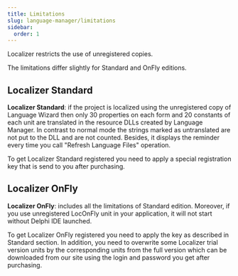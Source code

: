```yaml
---
title: Limitations
slug: language-manager/limitations
sidebar:
  order: 1
---
```


Localizer restricts the use of unregistered copies.

The limitations differ slightly for Standard and OnFly editions.

## Localizer Standard

**Localizer Standard**: if the project is localized using the unregistered copy of Language Wizard then only 30 properties on each form and 20 constants of each unit are translated in the resource DLLs created by Language Manager. In contrast to normal mode the strings marked as untranslated are not put to the DLL and are not counted.
Besides, it displays the reminder every time you call "Refresh Language Files" operation.

To get Localizer Standard registered you need to apply a special registration key that is send to you after purchasing.

## Localizer OnFly

**Localizer OnFly**: includes all the limitations of Standard edition. Moreover, if you use unregistered LocOnFly unit in your application, it will not start without Delphi IDE launched.

To get Localizer OnFly registered you need to apply the key as described in Standard section. In addition, you need to overwrite some Localizer trial version units by the corresponding units from the full version which can be downloaded from our site using the login and password you get after purchasing. 